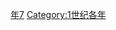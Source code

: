 {{Catnav|頁面分類|历史|歷史時代|年|1世纪各年}}

{{catmore}}
{{Commons category|87}}

[[Category:80年代|年7]]
[[Category:1世纪各年|Category:1世纪各年]]